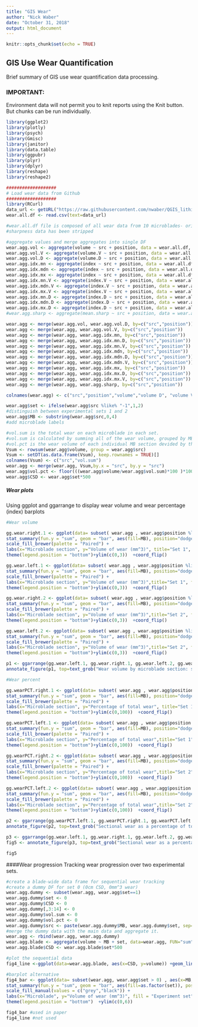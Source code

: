 ---
title: "GIS Wear"
author: "Nick Waber"
date: "October 31, 2018"
output: html_document
---

```{r setup, include=FALSE}
knitr::opts_chunk$set(echo = TRUE)
```

## GIS Use Wear Quantification

Brief summary of GIS use wear quantification data processing.

### IMPORTANT:
Environment data will not permit you to knit reports using the Knit button.  But chunks can be run individually.
```{r, include=FALSE}
library(ggplot2)
library(plotly)
library(psych)
library(Gmisc)
library(janitor)
library(data.table)
library(ggpubr)
library(plyr)
library(dplyr)
library(reshape)
library(reshape2)
```


```{r, include=FALSE}
###################
# Load wear data from Github
###################
library(RCurl)
data_url <- getURL("https://raw.githubusercontent.com/nwaber/QGIS_lithics/master/MB_all_wear.csv")
wear.all.df <- read.csv(text=data_url)

#wear.all.df file is composed of all wear data from 10 microblades- originally 10 seperate files
#sharpness data has been stripped

```


```{r, include=FALSE}
#aggregate values and merge aggregates into single DF
wear.agg.vol <- aggregate(volume ~ src + position, data = wear.all.df, FUN = "sum")
wear.agg.vol.V <- aggregate(volume.V ~ src + position, data = wear.all.df, FUN = "sum")
wear.agg.vol.D <- aggregate(volume.D ~ src + position, data = wear.all.df, FUN = "sum")
wear.agg.idx.mn <- aggregate(index ~ src + position, data = wear.all.df, FUN = "mean")
wear.agg.idx.mdn <- aggregate(index ~ src + position, data = wear.all.df, FUN = "median")
wear.agg.idx.mx <- aggregate(index ~ src + position, data = wear.all.df, FUN = "max")
wear.agg.idx.mn.V <- aggregate(index.V ~ src + position, data = wear.all.df, FUN = "mean")
wear.agg.idx.mdn.V <- aggregate(index.V ~ src + position, data = wear.all.df, FUN = "median")
wear.agg.idx.mx.V <- aggregate(index.V ~ src + position, data = wear.all.df, FUN = "max")
wear.agg.idx.mn.D <- aggregate(index.D ~ src + position, data = wear.all.df, FUN = "mean")
wear.agg.idx.mdn.D <- aggregate(index.D ~ src + position, data = wear.all.df, FUN = "median")
wear.agg.idx.mx.D <- aggregate(index.D ~ src + position, data = wear.all.df, FUN = "max")
#wear.agg.sharp <- aggregate(mean.sharp ~ src + position, data = wear.all.df, FUN = "mean")

wear.agg <- merge(wear.agg.vol, wear.agg.vol.D, by=c("src","position"))
wear.agg <- merge(wear.agg, wear.agg.vol.V, by=c("src","position"))
wear.agg <- merge(wear.agg, wear.agg.idx.mn, by=c("src","position"))
wear.agg <- merge(wear.agg, wear.agg.idx.mn.D, by=c("src","position"))
wear.agg <- merge(wear.agg, wear.agg.idx.mn.V, by=c("src","position"))
wear.agg <- merge(wear.agg, wear.agg.idx.mdn, by=c("src","position"))
wear.agg <- merge(wear.agg, wear.agg.idx.mdn.D, by=c("src","position"))
wear.agg <- merge(wear.agg, wear.agg.idx.mdn.V, by=c("src","position"))
wear.agg <- merge(wear.agg, wear.agg.idx.mx, by=c("src","position"))
wear.agg <- merge(wear.agg, wear.agg.idx.mx.D, by=c("src","position"))
wear.agg <- merge(wear.agg, wear.agg.idx.mx.V, by=c("src","position"))
wear.agg <- merge(wear.agg, wear.agg.sharp, by=c("src","position"))

colnames(wear.agg) <- c("src","position","volume","volume D", "volume V", "index mn", "index D mn", "index V mn", "index mdn","index D mdn", "index V mdn","index max", "index D max", "index V max", "sharp")

wear.agg$set <- ifelse(wear.agg$src %like% "-1",1,2)
#distinguish between experimental sets 1 and 2
wear.agg$MB <- substring(wear.agg$src,0,4)
#add microblade labels

```

```{r, include=FALSE}
#vol.sum is the total wear on each microblade in each set.
#vol.sum is calculated by summing all of the wear volume, grouped by MB source
#vol.pct is the wear volume of each individual MB section devided by the total wear of that microblade.
Vsum <- rowsum(wear.agg$volume, group = wear.agg$src)
Vsum <- setDT(as.data.frame(Vsum), keep.rownames = TRUE)[]
colnames(Vsum) <- c("src","vol.sum")
wear.agg <- merge(wear.agg, Vsum,by.x = "src", by.y = "src")
wear.agg$vol.pct <- floor(((wear.agg$volume/wear.agg$vol.sum)*100 )*100)/100
wear.agg$CSD <- wear.agg$set*500
```


##### Wear plots

Using ggplot and ggarrange to display wear volume and wear percentage (index) barplots

```{r, echo=FALSE}
#Wear volume

gg.wear.right.1 <- ggplot(data= subset( wear.agg , wear.agg$position %like% "right" & wear.agg$set==1), aes(x=position, y=volume))  +
stat_summary(fun.y = "sum", geom = "bar", aes(fill=MB), position="dodge") +
scale_fill_brewer(palette = "Paired") +
labs(x="Microblade section", y="Volume of wear (mm^3)", title="Set 1", fill="Microblade ID")+
theme(legend.position = "bottom")+ylim(c(0,3))  +coord_flip()

gg.wear.left.1 <- ggplot(data= subset( wear.agg , wear.agg$position %like% "left" & wear.agg$set==1), aes(x=position, y=volume))  +
stat_summary(fun.y = "sum", geom = "bar", aes(fill=MB), position="dodge") +
scale_fill_brewer(palette = "Paired") +
labs(x="Microblade section", y="Volume of wear (mm^3)",title="Set 1", fill="Microblade ID")+
theme(legend.position = "bottom")+ylim(c(0,3))  +coord_flip()

gg.wear.right.2 <- ggplot(data= subset( wear.agg , wear.agg$position %like% "right" & wear.agg$set==2), aes(x=position, y=volume))  +
stat_summary(fun.y = "sum", geom = "bar", aes(fill=MB), position="dodge") +
scale_fill_brewer(palette = "Paired") +
labs(x="Microblade section", y="Volume of wear (mm^3)",title="Set 2", fill="Microblade ID")+
theme(legend.position = "bottom")+ylim(c(0,3))  +coord_flip()

gg.wear.left.2 <- ggplot(data= subset( wear.agg , wear.agg$position %like% "left" & wear.agg$set==2), aes(x=position, y=volume))  +
stat_summary(fun.y = "sum", geom = "bar", aes(fill=MB), position="dodge") +
scale_fill_brewer(palette = "Paired") +
labs(x="Microblade section", y="Volume of wear (mm^3)",title="Set 2", fill="Microblade ID")+
theme(legend.position = "bottom")+ylim(c(0,3))  +coord_flip()

p1 <- ggarrange(gg.wear.left.1, gg.wear.right.1, gg.wear.left.2, gg.wear.right.2, nrow = 2, ncol = 2, common.legend = TRUE, legend = "bottom")
annotate_figure(p1, top=text_grob("Wear volume by microblade section: sets 1 and 2", color = "black", size=14))


```



```{r, echo=FALSE}
#Wear percent

gg.wearPCT.right.1 <- ggplot(data= subset( wear.agg , wear.agg$position %like% "right" & wear.agg$set==1), aes(x=position, y=vol.pct))  +
stat_summary(fun.y = "sum", geom = "bar", aes(fill=MB), position="dodge") +
scale_fill_brewer(palette = "Paired") +
labs(x="Microblade section", y="Percentage of total wear", title="Set 1", fill="Microblade ID")+
theme(legend.position = "bottom")+ylim(c(0,100))  +coord_flip()

gg.wearPCT.left.1 <- ggplot(data= subset( wear.agg , wear.agg$position %like% "left" & wear.agg$set==1), aes(x=position, y=vol.pct))  +
stat_summary(fun.y = "sum", geom = "bar", aes(fill=MB), position="dodge") +
scale_fill_brewer(palette = "Paired") +
labs(x="Microblade section", y="Percentage of total wear",title="Set 1", fill="Microblade ID")+
theme(legend.position = "bottom")+ylim(c(0,100))  +coord_flip()

gg.wearPCT.right.2 <- ggplot(data= subset( wear.agg , wear.agg$position %like% "right" & wear.agg$set==2), aes(x=position, y=vol.pct))  +
stat_summary(fun.y = "sum", geom = "bar", aes(fill=MB), position="dodge") +
scale_fill_brewer(palette = "Paired") +
labs(x="Microblade section", y="Percentage of total wear",title="Set 2", fill="Microblade ID")+
theme(legend.position = "bottom")+ylim(c(0,100))  +coord_flip()

gg.wearPCT.left.2 <- ggplot(data= subset( wear.agg , wear.agg$position %like% "left" & wear.agg$set==2), aes(x=position, y=vol.pct))  +
stat_summary(fun.y = "sum", geom = "bar", aes(fill=MB), position="dodge") +
scale_fill_brewer(palette = "Paired") +
labs(x="Microblade section", y="Percentage of total wear",title="Set 2", fill="Microblade ID")+
theme(legend.position = "bottom")+ylim(c(0,100))  +coord_flip()

p2 <- ggarrange(gg.wearPCT.left.1, gg.wearPCT.right.1, gg.wearPCT.left.2, gg.wearPCT.right.2, nrow = 2, ncol = 2, common.legend = TRUE, legend = "bottom")
annotate_figure(p2, top=text_grob("Sectional wear as a percentage of total blade wear volume: sets 1 and 2", color = "black", size=14))


```

```{r, echo=FALSE}

p3 <- ggarrange(gg.wear.left.1, gg.wear.right.1, gg.wear.left.2, gg.wear.right.2, gg.wearPCT.left.1, gg.wearPCT.right.1, gg.wearPCT.left.2, gg.wearPCT.right.2, nrow = 4, ncol = 2, common.legend = TRUE, legend = "bottom")
fig5 <- annotate_figure(p3, top=text_grob("Sectional wear as a percentage of total blade wear volume: sets 1 and 2", color = "black", size=14))

fig5
```


####Wear progression
Tracking wear progression over two experimental sets.
```{r, echo=FALSE}
#create a blade-wide data frame for sequential wear tracking 
#create a dummy DF for set 0 (0cm CSD, 0mm^3 wear)
wear.agg.dummy <- subset(wear.agg, wear.agg$set==1)
wear.agg.dummy$set <- 0
wear.agg.dummy$CSD <- 0
wear.agg.dummy[,3:14] <- 0
wear.agg.dummy$vol.sum <- 0
wear.agg.dummy$vol.pct <- 0
wear.agg.dummy$src <- paste(wear.agg.dummy$MB, wear.agg.dummy$set, sep="-")
#merge the dummy data with the main data and aggregate it.
wear.agg <- rbind(wear.agg, wear.agg.dummy)
wear.agg.blade <- aggregate(volume ~ MB + set, data=wear.agg, FUN="sum")
wear.agg.blade$CSD <- wear.agg.blade$set*500

#plot the sequential data
fig4_line <-ggplot(data=wear.agg.blade, aes(x=CSD, y=volume)) +geom_line(aes(color=MB),size=1) +labs(x="Cumulative stroke distance (CSD) cm", y="Volume (mm^3)", color="Microblade")

#barplot alternative
fig4_bar <- ggplot(data= subset(wear.agg, wear.agg$set > 0) , aes(x=MB, y=volume))  +
stat_summary(fun.y = "sum", geom = "bar", aes(fill=as.factor(set)), position="dodge", size = 1.5) +
scale_fill_manual(values = c("grey","black")) +
labs(x="Microblade", y="Volume of wear (mm^3)", fill = "Experiment set") +
theme(legend.position = "bottom")  +ylim(c(0,6))

fig4_bar #used in paper
fig4_line #not used
```
